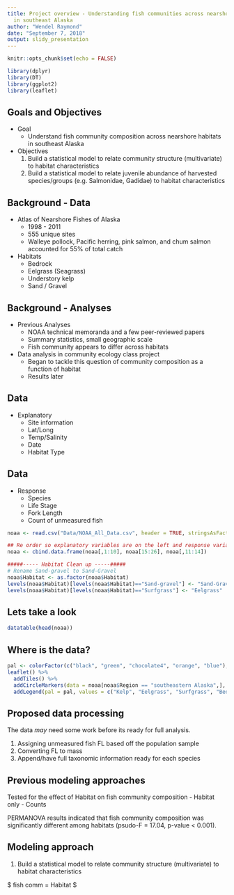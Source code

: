```yaml
---
title: Project overview - Understanding fish communities across nearshore habitats
  in southeast Alaska
author: "Wendel Raymond"
date: "September 7, 2018"
output: slidy_presentation
---
```


```r
knitr::opts_chunk$set(echo = FALSE)
```

```r
library(dplyr)
library(DT)
library(ggplot2)
library(leaflet)
```


## Goals and Objectives
- Goal
    + Understand fish community composition across nearshore habitats in southeast Alaska

- Objectives
  1. Build a statistical model to relate community structure (multivariate) to habitat characteristics
  2. Build a statistical model to relate juvenile abundance of harvested species/groups (e.g. Salmonidae, Gadidae) to habitat characteristics

## Background - Data
- Atlas of Nearshore Fishes of Alaska
    + 1998 - 2011
    + 555 unique sites
    + Walleye pollock, Pacific herring, pink salmon, and chum salmon accounted for 55% of total catch

- Habitats
    + Bedrock
    + Eelgrass (Seagrass)
    + Understory kelp
    + Sand / Gravel

## Background - Analyses
- Previous Analyses
    + NOAA technical memoranda and a few peer-reviewed papers 
    + Summary statistics, small geographic scale
    + Fish community appears to differ across habitats

- Data analysis in community ecology class project
    + Began to tackle this question of community composition as a function of habitat
    + Results later

## Data
- Explanatory
    + Site information
    + Lat/Long
    + Temp/Salinity
    + Date
    + Habitat Type

## Data
- Response 
    + Species
    + Life Stage
    + Fork Length
    + Count of unmeasured fish

```r
noaa <- read.csv("Data/NOAA_All_Data.csv", header = TRUE, stringsAsFactors = FALSE)

## Re order so explanatory variables are on the left and response variables are on the right
noaa <- cbind.data.frame(noaa[,1:10], noaa[15:26], noaa[,11:14])

#####----- Habitat Clean up -----#####
# Rename Sand-gravel to Sand-Gravel
noaa$Habitat <- as.factor(noaa$Habitat)
levels(noaa$Habitat)[levels(noaa$Habitat)=="Sand-gravel"] <- "Sand-Gravel"
levels(noaa$Habitat)[levels(noaa$Habitat)=="Surfgrass"] <- "Eelgrass"
```

## Lets take a look
```r
datatable(head(noaa))
```

## Where is the data?
```r
pal <- colorFactor(c("black", "green", "chocolate4", "orange", "blue"), domain = c("Bedrock", "Eelgrass", "Kelp", "Sand-Gravel", "Surfgrass"))
leaflet() %>% 
  addTiles() %>% 
  addCircleMarkers(data = noaa[noaa$Region == "southeastern Alaska",], ~Long1, ~Lat1, color = ~pal(Habitat), fillOpacity = 1, stroke = FALSE, radius = 5, label = ~Habitat) %>% 
  addLegend(pal = pal, values = c("Kelp", "Eelgrass", "Surfgrass", "Bedrock", "Sand-Gravel"), opacity = 1)
```

## Proposed data processing
The data *may* need some work before its ready for full analysis.

1. Assigning unmeasured fish FL based off the population sample
2. Converting FL to mass
3. Append/have full taxonomic information ready for each species

## Previous modeling approaches
Tested for the effect of Habitat on fish community composition 
- Habitat only
- Counts

PERMANOVA results indicated that fish community composition was significantly different among habitats (psudo-F = 17.04, p-value < 0.001). 

## Modeling approach
1. Build a statistical model to relate community structure (multivariate) to habitat characteristics

$ fish comm = Habitat $